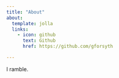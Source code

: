```yaml
---
title: "About"
about:
  template: jolla
  links:
    - icon: github
      text: Github
      href: https://github.com/gforsyth

---
```


I ramble.
